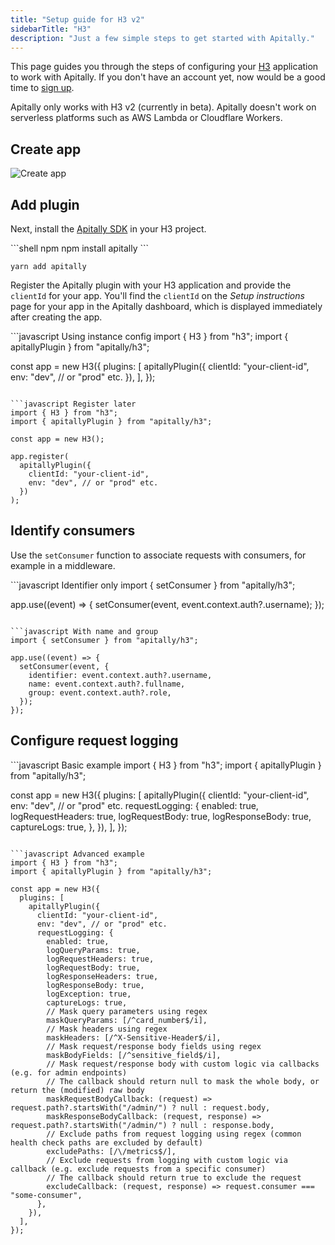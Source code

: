 ```yaml
---
title: "Setup guide for H3 v2"
sidebarTitle: "H3"
description: "Just a few simple steps to get started with Apitally."
---
```



This page guides you through the steps of configuring your [H3](https://h3.dev) application to work with Apitally. If you don't have an account yet, now would be a good time to [sign up](https://app.apitally.io/?signup).

<SetupGuideStartSnippet framework="H3" />

<Note>Apitally only works with H3 v2 (currently in beta).</Note>
<Warning>Apitally doesn't work on serverless platforms such as AWS Lambda or Cloudflare Workers.</Warning>

## Create app

<CreateAppSnippet1 framework="H3" />

<img src="https://assets.apitally.io/docs/2025-08-26/create-app.webp" alt="Create app" className="rounded-xl" />

<CreateAppSnippet2 />

## Add plugin

Next, install the [Apitally SDK](https://www.npmjs.com/package/apitally) in your H3 project.

<CodeGroup>
```shell npm
npm install apitally
```

```shell yarn
yarn add apitally
```
</CodeGroup>

Register the Apitally plugin with your H3 application and provide the `clientId` for your app.
You'll find the `clientId` on the _Setup instructions_ page for your app in the Apitally dashboard, which is displayed immediately after creating the app.

<CodeGroup>
```javascript Using instance config
import { H3 } from "h3";
import { apitallyPlugin } from "apitally/h3";

const app = new H3({
  plugins: [
    apitallyPlugin({
      clientId: "your-client-id",
      env: "dev", // or "prod" etc.
    }),
  ],
});
```

```javascript Register later
import { H3 } from "h3";
import { apitallyPlugin } from "apitally/h3";

const app = new H3();

app.register(
  apitallyPlugin({
    clientId: "your-client-id",
    env: "dev", // or "prod" etc.
  })
);
```
</CodeGroup>

<Snippet file="add-middleware-check.mdx" />

## Identify consumers

<Snippet file="identify-consumers.mdx" />

Use the `setConsumer` function to associate requests with consumers, for example in a middleware.

<CodeGroup>
```javascript Identifier only
import { setConsumer } from "apitally/h3";

app.use((event) => {
  setConsumer(event, event.context.auth?.username);
});
```

```javascript With name and group
import { setConsumer } from "apitally/h3";

app.use((event) => {
  setConsumer(event, {
    identifier: event.context.auth?.username,
    name: event.context.auth?.fullname,
    group: event.context.auth?.role,
  });
});
```
</CodeGroup>

<Snippet file="identify-consumers-check.mdx" />

## Configure request logging

<RequestLoggingConfigSnippet language="javascript" />

<CodeGroup>
```javascript Basic example
import { H3 } from "h3";
import { apitallyPlugin } from "apitally/h3";

const app = new H3({
  plugins: [
    apitallyPlugin({
      clientId: "your-client-id",
      env: "dev", // or "prod" etc.
      requestLogging: {
        enabled: true,
        logRequestHeaders: true,
        logRequestBody: true,
        logResponseBody: true,
        captureLogs: true,
      },
    }),
  ],
});
```

```javascript Advanced example
import { H3 } from "h3";
import { apitallyPlugin } from "apitally/h3";

const app = new H3({
  plugins: [
    apitallyPlugin({
      clientId: "your-client-id",
      env: "dev", // or "prod" etc.
      requestLogging: {
        enabled: true,
        logQueryParams: true,
        logRequestHeaders: true,
        logRequestBody: true,
        logResponseHeaders: true,
        logResponseBody: true,
        logException: true,
        captureLogs: true,
        // Mask query parameters using regex
        maskQueryParams: [/^card_number$/i],
        // Mask headers using regex
        maskHeaders: [/^X-Sensitive-Header$/i],
        // Mask request/response body fields using regex
        maskBodyFields: [/^sensitive_field$/i],
        // Mask request/response body with custom logic via callbacks (e.g. for admin endpoints)
        // The callback should return null to mask the whole body, or return the (modified) raw body
        maskRequestBodyCallback: (request) => request.path?.startsWith("/admin/") ? null : request.body,
        maskResponseBodyCallback: (request, response) => request.path?.startsWith("/admin/") ? null : response.body,
        // Exclude paths from request logging using regex (common health check paths are excluded by default)
        excludePaths: [/\/metrics$/],
        // Exclude requests from logging with custom logic via callback (e.g. exclude requests from a specific consumer)
        // The callback should return true to exclude the request
        excludeCallback: (request, response) => request.consumer === "some-consumer",
      },
    }),
  ],
});
```
</CodeGroup>

<Snippet file="configure-request-logging-check.mdx" />
